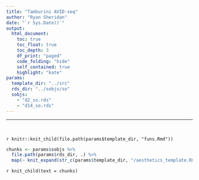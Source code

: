 ```yaml
---
title: "Tamburini AVID-seq"
author: "Ryan Sheridan"
date: "`r Sys.Date()`"
output:
  html_document:
    toc: true
    toc_float: true
    toc_depth: 3
    df_print: "paged"
    code_folding: "hide"
    self_contained: true
    highlight: "kate"
params:
  template_dir: "../src"
  rds_dir: "../sobjs/so"
  sobjs:
    - "d2_so.rds"
    - "d14_so.rds"
---
```


---

<br>

`r knitr::knit_child(file.path(params$template_dir, "funs.Rmd"))`

```r

chunks <- params$sobjs %>%
  file.path(params$rds_dir, .) %>%
  map(~ knit_expand(str_c(params$template_dir, "/aesthetics_template.Rmd")))

```

`r knit_child(text = chunks)`

